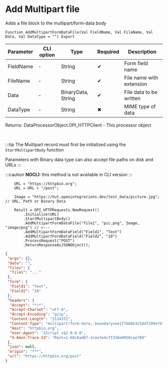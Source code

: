 ﻿---
sidebar_position: 6
description: Add Multipart file  and other functions to work with HTTP-client in the Open Integration Package, a free open-source integration library for 1C:Enterprise 8, OneScript and CLI
keywords: [1C, 1С, 1С:Enterprise, 1С:Enterprise 8.3, API, Integration, Services, Exchange, OneScript, CLI, HTTP-client]
---


# Add Multipart file 
 Adds a file block to the multipart/form-data body



`Function AddMultipartFormDataFile(Val FieldName, Val FileName, Val Data, Val DataType = "") Export`

  | Parameter | CLI option | Type | Required | Description |
  |-|-|-|-|-|
  | FieldName | - | String | &#x2714; | Form field name |
  | FileName | - | String | &#x2714; | File name with extension |
  | Data | - | BinaryData, String | &#x2714; | File data to be written |
  | DataType | - | String | &#x2716; | MIME type of data |

  
  Returns:  DataProcessorObject.OPI_HTTPClient - This processor object

<br/>

:::tip
The Multipart record must first be initialized using the `StartMultipartBody` function

Parameters with Binary data type can also accept file paths on disk and URLs
:::

:::caution
**NOCLI:** this method is not available in CLI version
:::
<br/>


```bsl title="1C:Enterprise/OneScript code example"
    URL = "https://httpbin.org";
    URL = URL + "/post";

    Image = "https://hut.openintegrations.dev/test_data/picture.jpg"; // URL, Path or Binary Data

    Result = OPI_HTTPRequests.NewRequest()
        .Initialize(URL)
        .StartMultipartBody()
        .AddMultipartFormDataFile("file1", "pic.png", Image, "image/png") // <---
        .AddMultipartFormDataField("Field1", "Text")
        .AddMultipartFormDataField("Field2", "10")
        .ProcessRequest("POST")
        .ReturnResponseAsJSONObject();
```
 



```json title="Result"
{
 "args": {},
 "data": "",
 "files": {
  "file1": "..."
 },
 "form": {
  "Field1": "Text",
  "Field2": "10"
 },
 "headers": {
  "Accept": "*/*",
  "Accept-Charset": "utf-8",
  "Accept-Encoding": "gzip",
  "Content-Length": "2114372",
  "Content-Type": "multipart/form-data; boundary=ee1f7bb6b3c54df299e7d75ac2aa1e62",
  "Host": "httpbin.org",
  "User-Agent": "1Script v$2.0.0.0",
  "X-Amzn-Trace-Id": "Root=1-68c8ad87-2ceefe4c7f338e0050cae789"
 },
 "json": null,
 "origin": "***",
 "url": "https://httpbin.org/post"
}
```
